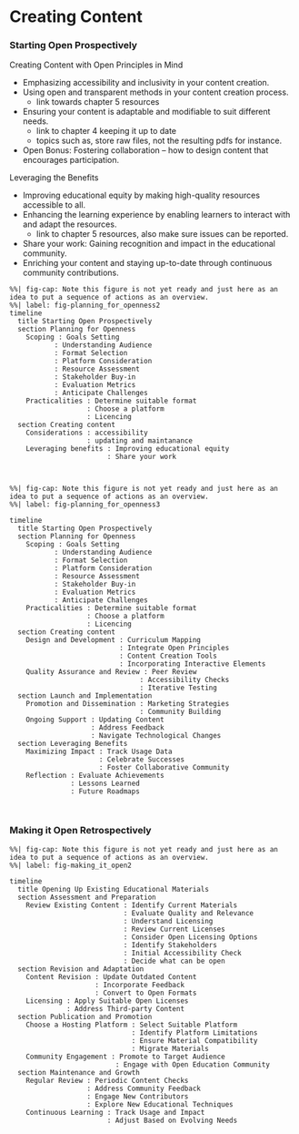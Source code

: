 # Creating Content {#sec-creating_content}




### Starting Open Prospectively

Creating Content with Open Principles in Mind

- Emphasizing accessibility and inclusivity in your content creation.
- Using open and transparent methods in your content creation process.
  - link towards chapter 5 resources
- Ensuring your content is adaptable and modifiable to suit different needs.
  - link to chapter 4 keeping it up to date
  - topics such as, store raw files, not the resulting pdfs for instance. 
- Open Bonus: Fostering collaboration – how to design content that encourages participation.


Leveraging the Benefits

- Improving educational equity by making high-quality resources accessible to all.
- Enhancing the learning experience by enabling learners to interact with and adapt the resources.
  - link to chapter 5 resources, also make sure issues can be reported.
- Share your work: Gaining recognition and impact in the educational community.
- Enriching your content and staying up-to-date through continuous community contributions.



```mermaid
%%| fig-cap: Note this figure is not yet ready and just here as an idea to put a sequence of actions as an overview.
%%| label: fig-planning_for_openness2
timeline
  title Starting Open Prospectively
  section Planning for Openness
    Scoping : Goals Setting
           : Understanding Audience
           : Format Selection
           : Platform Consideration
           : Resource Assessment
           : Stakeholder Buy-in
           : Evaluation Metrics
           : Anticipate Challenges
    Practicalities : Determine suitable format
                   : Choose a platform
                   : Licencing
  section Creating content
    Considerations : accessibility
                   : updating and maintanance
    Leveraging benefits : Improving educational equity
                        : Share your work
    
    
```


```mermaid
%%| fig-cap: Note this figure is not yet ready and just here as an idea to put a sequence of actions as an overview.
%%| label: fig-planning_for_openness3

timeline
  title Starting Open Prospectively
  section Planning for Openness
    Scoping : Goals Setting
           : Understanding Audience
           : Format Selection
           : Platform Consideration
           : Resource Assessment
           : Stakeholder Buy-in
           : Evaluation Metrics
           : Anticipate Challenges
    Practicalities : Determine suitable format
                   : Choose a platform
                   : Licencing
  section Creating content
    Design and Development : Curriculum Mapping
                           : Integrate Open Principles
                           : Content Creation Tools
                           : Incorporating Interactive Elements
    Quality Assurance and Review : Peer Review
                                : Accessibility Checks
                                : Iterative Testing
  section Launch and Implementation
    Promotion and Dissemination : Marketing Strategies
                                : Community Building
    Ongoing Support : Updating Content
                    : Address Feedback
                    : Navigate Technological Changes
  section Leveraging Benefits
    Maximizing Impact : Track Usage Data
                      : Celebrate Successes
                      : Foster Collaborative Community
    Reflection : Evaluate Achievements
               : Lessons Learned
               : Future Roadmaps

                      
```


### Making it Open Retrospectively


```mermaid
%%| fig-cap: Note this figure is not yet ready and just here as an idea to put a sequence of actions as an overview.
%%| label: fig-making_it_open2

timeline
  title Opening Up Existing Educational Materials
  section Assessment and Preparation
    Review Existing Content : Identify Current Materials
                            : Evaluate Quality and Relevance
                            : Understand Licensing 
                            : Review Current Licenses
                            : Consider Open Licensing Options
                            : Identify Stakeholders 
                            : Initial Accessibility Check
                            : Decide what can be open
  section Revision and Adaptation
    Content Revision : Update Outdated Content
                     : Incorporate Feedback
                     : Convert to Open Formats
    Licensing : Apply Suitable Open Licenses
              : Address Third-party Content
  section Publication and Promotion
    Choose a Hosting Platform : Select Suitable Platform
                              : Identify Platform Limitations
                              : Ensure Material Compatibility
                              : Migrate Materials
    Community Engagement : Promote to Target Audience
                          : Engage with Open Education Community
  section Maintenance and Growth
    Regular Review : Periodic Content Checks
                   : Address Community Feedback 
                   : Engage New Contributors
                   : Explore New Educational Techniques
    Continuous Learning : Track Usage and Impact
                        : Adjust Based on Evolving Needs

```


